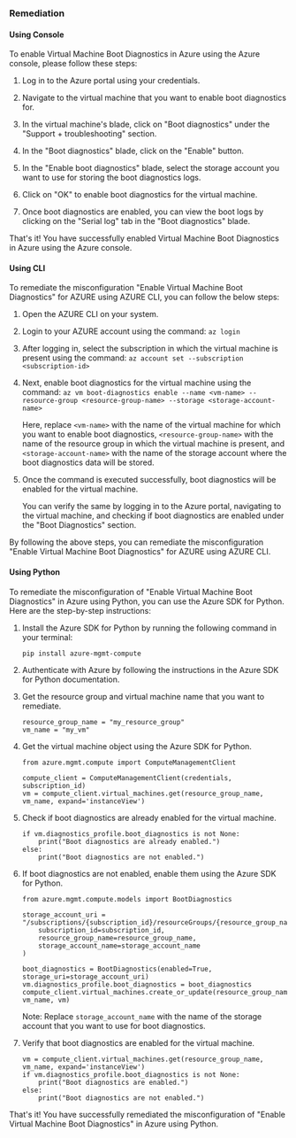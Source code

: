 ### Remediation

#### Using Console

To enable Virtual Machine Boot Diagnostics in Azure using the Azure console, please follow these steps:

1. Log in to the Azure portal using your credentials.

2. Navigate to the virtual machine that you want to enable boot diagnostics for.

3. In the virtual machine's blade, click on "Boot diagnostics" under the "Support + troubleshooting" section.

4. In the "Boot diagnostics" blade, click on the "Enable" button.

5. In the "Enable boot diagnostics" blade, select the storage account you want to use for storing the boot diagnostics logs.

6. Click on "OK" to enable boot diagnostics for the virtual machine.

7. Once boot diagnostics are enabled, you can view the boot logs by clicking on the "Serial log" tab in the "Boot diagnostics" blade.

That's it! You have successfully enabled Virtual Machine Boot Diagnostics in Azure using the Azure console.

#### Using CLI

To remediate the misconfiguration "Enable Virtual Machine Boot Diagnostics" for AZURE using AZURE CLI, you can follow the below steps:

1. Open the AZURE CLI on your system.

2. Login to your AZURE account using the command: `az login`

3. After logging in, select the subscription in which the virtual machine is present using the command: `az account set --subscription <subscription-id>`

4. Next, enable boot diagnostics for the virtual machine using the command: `az vm boot-diagnostics enable --name <vm-name> --resource-group <resource-group-name> --storage <storage-account-name>`

   Here, replace `<vm-name>` with the name of the virtual machine for which you want to enable boot diagnostics, `<resource-group-name>` with the name of the resource group in which the virtual machine is present, and `<storage-account-name>` with the name of the storage account where the boot diagnostics data will be stored.

5. Once the command is executed successfully, boot diagnostics will be enabled for the virtual machine.

   You can verify the same by logging in to the Azure portal, navigating to the virtual machine, and checking if boot diagnostics are enabled under the "Boot Diagnostics" section.

By following the above steps, you can remediate the misconfiguration "Enable Virtual Machine Boot Diagnostics" for AZURE using AZURE CLI.

#### Using Python

To remediate the misconfiguration of "Enable Virtual Machine Boot Diagnostics" in Azure using Python, you can use the Azure SDK for Python. Here are the step-by-step instructions:

1. Install the Azure SDK for Python by running the following command in your terminal:

   `pip install azure-mgmt-compute`

2. Authenticate with Azure by following the instructions in the Azure SDK for Python documentation.

3. Get the resource group and virtual machine name that you want to remediate.

   ```
   resource_group_name = "my_resource_group"
   vm_name = "my_vm"
   ```

4. Get the virtual machine object using the Azure SDK for Python.

   ```
   from azure.mgmt.compute import ComputeManagementClient

   compute_client = ComputeManagementClient(credentials, subscription_id)
   vm = compute_client.virtual_machines.get(resource_group_name, vm_name, expand='instanceView')
   ```

5. Check if boot diagnostics are already enabled for the virtual machine.

   ```
   if vm.diagnostics_profile.boot_diagnostics is not None:
       print("Boot diagnostics are already enabled.")
   else:
       print("Boot diagnostics are not enabled.")
   ```

6. If boot diagnostics are not enabled, enable them using the Azure SDK for Python.

   ```
   from azure.mgmt.compute.models import BootDiagnostics

   storage_account_uri = "/subscriptions/{subscription_id}/resourceGroups/{resource_group_name}/providers/Microsoft.Storage/storageAccounts/{storage_account_name}".format(
       subscription_id=subscription_id,
       resource_group_name=resource_group_name,
       storage_account_name=storage_account_name
   )

   boot_diagnostics = BootDiagnostics(enabled=True, storage_uri=storage_account_uri)
   vm.diagnostics_profile.boot_diagnostics = boot_diagnostics
   compute_client.virtual_machines.create_or_update(resource_group_name, vm_name, vm)
   ```

   Note: Replace `storage_account_name` with the name of the storage account that you want to use for boot diagnostics.

7. Verify that boot diagnostics are enabled for the virtual machine.

   ```
   vm = compute_client.virtual_machines.get(resource_group_name, vm_name, expand='instanceView')
   if vm.diagnostics_profile.boot_diagnostics is not None:
       print("Boot diagnostics are enabled.")
   else:
       print("Boot diagnostics are not enabled.")
   ```

That's it! You have successfully remediated the misconfiguration of "Enable Virtual Machine Boot Diagnostics" in Azure using Python.

